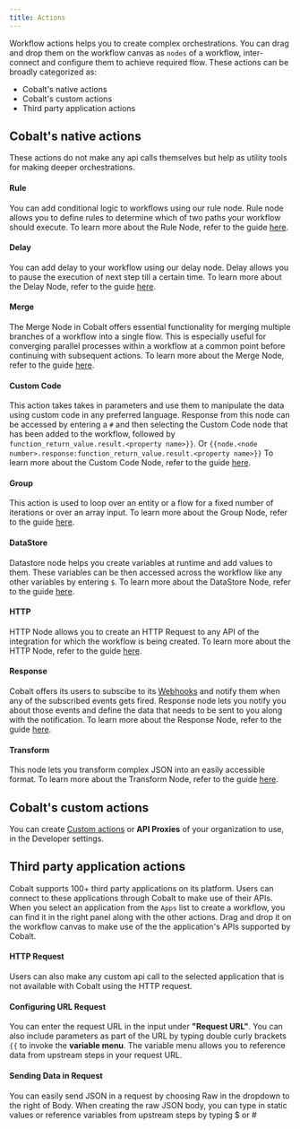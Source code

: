 ```yaml
---
title: Actions
---
```


Workflow actions helps you to create complex orchestrations. You can drag and drop them on the workflow canvas as `nodes` of a workflow, inter-connect
and configure them to achieve required flow. These actions can be broadly categorized as:

+ Cobalt's native actions
+ Cobalt's custom actions
+ Third party application actions

## Cobalt's native actions
These actions do not make any api calls themselves but help as utility tools for making deeper orchestrations.

#### Rule
You can add conditional logic to workflows using our rule node. Rule node allows you to define rules to determine which of two paths your workflow should execute.
<Tip>
To learn more about the Rule Node, refer to the guide [here](https://docs.gocobalt.io/guides/workflow/rule).
</Tip>

#### Delay
You can add delay to your workflow using our delay node. Delay allows you to pause the execution of next step till a certain time. 
<Tip>
To learn more about the Delay Node, refer to the guide [here](https://docs.gocobalt.io/guides/workflow/delay).
</Tip>

#### Merge
The Merge Node in Cobalt offers essential functionality for merging multiple branches of a workflow into a single flow. This is especially useful for converging parallel processes within a workflow at a common point before continuing with subsequent actions.
<Tip>
To learn more about the Merge Node, refer to the guide [here](https://docs.gocobalt.io/guides/workflow/merge).
</Tip>

#### Custom Code
This action takes takes in parameters and use them to manipulate the data using custom code in any preferred language. Response from this node can be accessed by
entering a `#` and then selecting the Custom Code node that has been added to the workflow, followed by `function_return_value.result.<property name>}}`. Or `{{node.<node number>.response:function_return_value.result.<property name>}}` 
<Tip>
To learn more about the Custom Code Node, refer to the guide [here](https://docs.gocobalt.io/guides/workflow/custom-code).
</Tip>

#### Group
This action is used to loop over an entity or a flow for a fixed number of iterations or over an array input.
<Tip>
To learn more about the Group Node, refer to the guide [here](https://docs.gocobalt.io/guides/workflow/group).
</Tip>

#### DataStore
Datastore node helps you create variables at runtime and add values to them. These variables can be then accessed across the workflow like any other variables by entering `$`.
<Tip>
To learn more about the DataStore Node, refer to the guide [here](https://docs.gocobalt.io/guides/workflow/datastore).
</Tip>

#### HTTP
HTTP Node allows you to create an HTTP Request to any API of the integration for which the workflow is being created.
<Tip>
To learn more about the HTTP Node, refer to the guide [here](https://docs.gocobalt.io/guides/workflow/httpnode).
</Tip>

#### Response
Cobalt offers its users to subscibe to its [Webhooks](https://docs.gocobalt.io/guides/webhook/overview) and notify them when any of the subscribed events gets fired.
Response node lets you notify you about those events and define the data that needs to be sent to you along with the notification.
<Tip>
To learn more about the Response Node, refer to the guide [here](https://docs.gocobalt.io/guides/workflow/response).
</Tip>

#### Transform
This node lets you transform complex JSON into an easily accessible format.
<Tip>
To learn more about the Transform Node, refer to the guide [here](https://docs.gocobalt.io/guides/workflow/transform).
</Tip>

## Cobalt's custom actions
You can create [Custom actions](https://docs.gocobalt.io/guides/developer-settings/api_proxy) or **API Proxies** of your organization to use, in the Developer settings.

## Third party application actions
Cobalt supports 100+ third party applications on its platform. Users can connect to these applications through Cobalt to make use of their APIs. When you select an application
from the `Apps` list to create a workflow, you can find it in the right panel along with the other actions. Drag and drop it on the  workflow canvas to make use of the the application's APIs
supported by Cobalt.

#### HTTP Request
Users can also make any custom api call to the selected application that is not available with Cobalt using the HTTP request.

#### Configuring URL Request
You can enter the request URL in the input under **"Request URL"**. You can also include parameters as part of the URL by typing double curly brackets `{{` to invoke the **variable menu**.
The variable menu allows you to reference data from upstream steps in your request URL. 

#### Sending Data in Request
You can easily send JSON in a request by choosing Raw in the dropdown to the right of Body. When creating the raw JSON body, you can type in static values or 
reference variables from upstream steps by typing $ or #